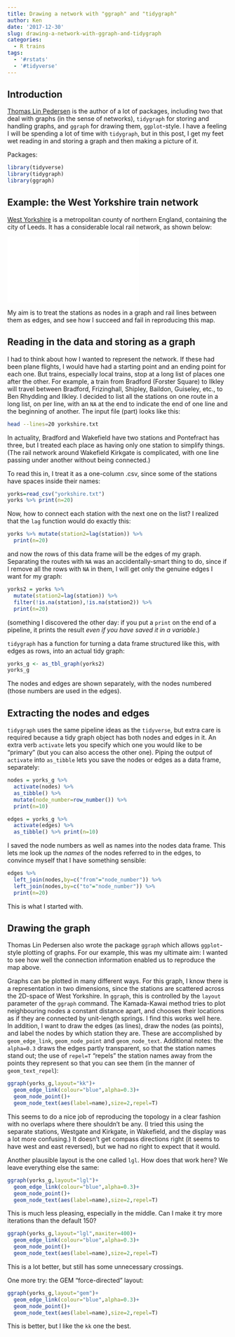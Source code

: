 ```yaml
---
title: Drawing a network with "ggraph" and "tidygraph"
author: Ken
date: '2017-12-30'
slug: drawing-a-network-with-ggraph-and-tidygraph
categories:
  - R trains
tags:
  - '#rstats'
  - '#tidyverse'
---
```


## Introduction

[Thomas Lin Pedersen](https://github.com/thomasp85) is the author of a lot of packages, including two that deal with graphs (in the sense of networks), `tidygraph` for storing and handling graphs, and `ggraph` for drawing them, `ggplot`-style. I have a feeling I will be spending a lot of time with `tidygraph`, but in this post, I get my feet wet reading in and storing a graph and then making a picture of it.

Packages:

```r
library(tidyverse)
library(tidygraph)
library(ggraph)
```


## Example: the West Yorkshire train network

[West Yorkshire](https://en.wikipedia.org/wiki/West_Yorkshire) is a metropolitan county of northern England, containing the city of Leeds. It has a considerable local rail network, as shown below:

![](/Rail-network-map.pdf)


My aim is to treat the stations as nodes in a graph and rail lines between them as edges, and see how I succeed and fail in reproducing this map.

## Reading in the data and storing as a graph

I had to think about how I wanted to represent the network. If these had been plane flights, I would have had a starting point and an ending point for each one. But trains, especially local trains, stop at a long list of places one after the other. For example, a train from Bradford (Forster Square) to Ilkley will travel between Bradford, Frizinghall, Shipley, Baildon, Guiseley, etc., to Ben Rhydding and Ilkley. I decided to list all the stations on one route in a long list, on per line, with an `NA` at the end to indicate the end of one line and the beginning of another. The input file (part) looks like this:

```bash
head --lines=20 yorkshire.txt
```

In actuality, Bradford and Wakefield have two stations and Pontefract has three, but I treated each place as having only one station to simplify things. (The rail network around Wakefield Kirkgate is complicated, with one line passing under another without being connected.)

To read this in, I treat it as a one-column .csv, since some of the stations have spaces inside their names:

```r
yorks=read_csv("yorkshire.txt")
yorks %>% print(n=20)
```

Now, how to connect each station with the next one on the list? I realized that the `lag` function would do exactly this:

```r
yorks %>% mutate(station2=lag(station)) %>% 
  print(n=20)
```

and now the rows of this data frame will be the edges of my graph. Separating the routes with `NA` was an accidentally-smart thing to do, since if I remove all the rows with `NA` in them, I will get only the genuine edges I want for my graph:

```r
yorks2 = yorks %>% 
  mutate(station2=lag(station)) %>% 
  filter(!is.na(station),!is.na(station2)) %>% 
  print(n=20)
```

(something I discovered the other day: if you put a `print` on the end of a pipeline, it prints the result *even if you have saved it in a variable*.)

`tidygraph` has a function for turning a data frame structured like this, with edges as rows, into an actual tidy graph:

```r
yorks_g <- as_tbl_graph(yorks2)
yorks_g
```

The nodes and edges are shown separately, with the nodes numbered (those numbers are used in the edges).

## Extracting the nodes and edges

`tidygraph` uses the same pipeline ideas as the `tidyverse`, but extra care is required because a tidy graph object has both nodes and edges in it. An extra verb `activate` lets you specify which one you would like to be "primary" (but you can also access the other one). Piping the output of `activate` into `as_tibble` lets you save the nodes or edges as a data frame, separately:

```r
nodes = yorks_g %>% 
  activate(nodes) %>% 
  as_tibble() %>% 
  mutate(node_number=row_number()) %>%
  print(n=10)
```

```r
edges = yorks_g %>% 
  activate(edges) %>% 
  as_tibble() %>% print(n=10)
```

I saved the node numbers as well as names into the nodes data frame. This lets me look up the *names* of the nodes referred to in the edges, to convince myself that I have something sensible:

```r
edges %>% 
  left_join(nodes,by=c("from"="node_number")) %>% 
  left_join(nodes,by=c("to"="node_number")) %>% 
  print(n=20)
```

This is what I started with.

## Drawing the graph

Thomas Lin Pedersen also wrote the package `ggraph` which allows `ggplot`-style plotting of graphs. For our example, this was my ultimate aim: I wanted to see how well the connection information enabled us to reproduce the map above.

Graphs can be plotted in many different ways. For this graph, I know there is a representation in two dimensions, since the stations are scattered across the 2D-space of West Yorkshire. In `ggraph`, this is controlled by the `layout` parameter of the `ggraph` command.  The Kamada-Kawai method tries to plot neighbouring nodes a constant distance apart, and chooses their locations as if they are connected by unit-length springs. I find this works well here. In addition, I want to draw the edges (as lines), draw the nodes (as points), and label the nodes by which station they are. These are accomplished by `geom_edge_link`, `geom_node_point` and `geom_node_text`. Additional notes: the `alpha=0.3` draws the edges partly transparent, so that the station names stand out; the use of `repel=T` "repels" the station names away from the points they represent so that you can see them (in the manner of `geom_text_repel`):

```r
ggraph(yorks_g,layout="kk")+
  geom_edge_link(colour="blue",alpha=0.3)+
  geom_node_point()+
  geom_node_text(aes(label=name),size=2,repel=T)
```

This seems to do a nice job of reproducing the topology in a clear fashion with no overlaps where there shouldn't be any. (I tried this using the separate stations, Westgate and Kirkgate, in Wakefield, and the display was a lot more confusing.) It doesn't get compass directions right (it seems to have west and east reversed), but we had no right to expect that it would. 

Another plausible layout is the one called `lgl`. How does that work here? We leave everything else the same:

```r
ggraph(yorks_g,layout="lgl")+
  geom_edge_link(colour="blue",alpha=0.3)+
  geom_node_point()+
  geom_node_text(aes(label=name),size=2,repel=T)
```

This is much less pleasing, especially in the middle. Can I make it try more iterations than the default 150?

```r
ggraph(yorks_g,layout="lgl",maxiter=400)+
  geom_edge_link(colour="blue",alpha=0.3)+
  geom_node_point()+
  geom_node_text(aes(label=name),size=2,repel=T)
```

This is a lot better, but still has some unnecessary crossings.


One more try: the GEM "force-directed" layout:

```r
ggraph(yorks_g,layout="gem")+
  geom_edge_link(colour="blue",alpha=0.3)+
  geom_node_point()+
  geom_node_text(aes(label=name),size=2,repel=T)
```

This is better, but I like the `kk` one the best.
